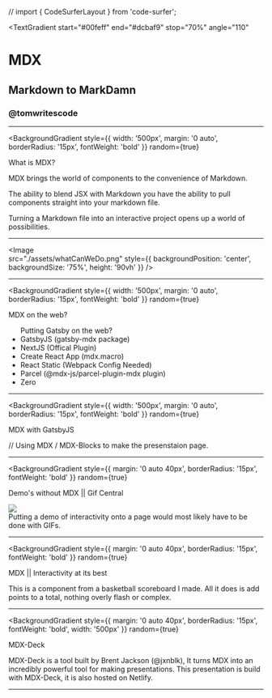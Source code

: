 // import { CodeSurferLayout } from 'code-surfer';


<Head>
  <title>MDX || MarkDAMN</title>
</Head>

<!-- Begin Slide 1 -->
<TextGradient
  start="#00feff"
  end="#dcbaf9"
  stop="70%"
  angle="110"
>

  # MDX
  ## Markdown to MarkDamn

  ### @tomwritescode

</TextGradient>

---

<BackgroundGradient
  style={{
    width: '500px',
    margin: '0 auto',
    borderRadius: '15px',
    fontWeight: 'bold'
  }}
  random={true}
>
  What is MDX?
</BackgroundGradient>


MDX brings the world of components to the convenience of Markdown.

The ability to blend JSX with Markdown you have the ability to pull components straight into your markdown file.

Turning a Markdown file into an interactive project opens up a world of possibilities.

---

<Image   
  src="./assets/whatCanWeDo.png" 
    style={{
      backgroundPosition: 'center',
      backgroundSize: '75%',
      height: '90vh'
    }}
/>

---

<BackgroundGradient
  style={{
    width: '500px',
    margin: '0 auto',
    borderRadius: '15px',
    fontWeight: 'bold'
  }}
  random={true}
>
  MDX on the web?
</BackgroundGradient>

<ul>
  <TextGradient
    start="#00feff"
    end="#dcbaf9"
    stop="70%"
    angle="110"
  >
    Putting Gatsby on the web?
  </TextGradient>
  <Appear>
    <li>GatsbyJS (gatsby-mdx package)</li>
    <li>NextJS (Offical Plugin)</li>
    <li>Create React App (mdx.macro)</li>
    <li>React Static (Webpack Config Needed)</li>
    <li>Parcel (@mdx-js/parcel-plugin-mdx plugin)</li>
    <li>Zero</li>
  </Appear>
</ul>

---

<BackgroundGradient
  style={{
    width: '500px',
    margin: '0 auto',
    borderRadius: '15px',
    fontWeight: 'bold'
  }}
  random={true}
>
  MDX with GatsbyJS
</BackgroundGradient>

// Using MDX / MDX-Blocks to make the presenstaion page.

---

<BackgroundGradient
  style={{
    margin: '0 auto 40px',
    borderRadius: '15px',
    fontWeight: 'bold'
  }}
  random={true}
>
  Demo's without MDX || Gif Central
</BackgroundGradient>

<div>
  <img src="./assets/gif_Component_Example.gif"
    style={{
      height: '70vh',
      borderRadius: '14px'
    }}
  /> 
</div>

<Notes>
  Putting a demo of interactivity onto a page would most likely have to be done with GIFs.
</Notes>

---

<BackgroundGradient
  style={{
    margin: '0 auto 40px',
    borderRadius: '15px',
    fontWeight: 'bold'
  }}
  random={true}
>
  MDX || Interactivity at its best
</BackgroundGradient>

<Scoreboard />

<Notes>
  This is a component from a basketball scoreboard I made. All it does is add points to a total, nothing overly flash or complex.
</Notes>

---

<BackgroundGradient
  style={{
    margin: '0 auto 40px',
    borderRadius: '15px',
    fontWeight: 'bold',
    width: '500px'
  }}
  random={true}
>
  MDX-Deck
</BackgroundGradient>

MDX-Deck is a tool built by Brent Jackson (@jxnblk), It turns MDX into an incredibly powerful tool for making presentations. This presentation is build with MDX-Deck, it is also hosted on Netlify. 

---


